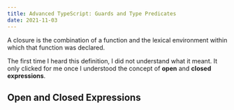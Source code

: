 ```yaml
---
title: Advanced TypeScript: Guards and Type Predicates
date: 2021-11-03
---
```


<Quote>
  A closure is the combination of a function and the lexical environment within
  which that function was declared.
</Quote>

The first time I heard this definition, I did not understand what it meant. It only clicked for me once I understood the concept of **open** and **closed expressions**.

## Open and Closed Expressions
